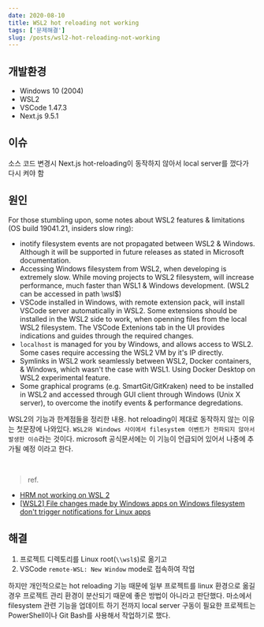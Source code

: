 ```yaml
---
date: 2020-08-10
title: WSL2 hot reloading not working
tags: ['문제해결']
slug: /posts/wsl2-hot-reloading-not-working
---
```


## 개발환경

- Windows 10 (2004)
- WSL2
- VSCode 1.47.3
- Next.js 9.5.1

## 이슈

소스 코드 변경시 Next.js hot-reloading이 동작하지 않아서 local server를 껐다가 다시 켜야 함

## 원인

For those stumbling upon, some notes about WSL2 features & limitations (OS build 19041.21, insiders slow ring):

- inotify filesystem events are not propagated between WSL2 & Windows. Although it will be supported in future releases as stated in Microsoft documentation.
- Accessing Windows filesystem from WSL2, when developing is extremely slow. While moving projects to WSL2 filesystem, will increase performance, much faster than WSL1 & Windows development. (WSL2 can be accessed in path \\wsl\$\)
- VSCode installed in Windows, with remote extension pack, will install VSCode server automatically in WSL2. Some extensions should be installed in the WSL2 side to work, when openning files from the local WSL2 filesystem. The VSCode Extenions tab in the UI provides indications and guides through the required changes.
- `localhost` is managed for you by Windows, and allows access to WSL2. Some cases require accessing the WSL2 VM by it's IP directly.
- Symlinks in WSL2 work seamlessly between WSL2, Docker containers, & Windows, which wasn't the case with WSL1. Using Docker Desktop on WSL2 experimental feature.
- Some graphical programs (e.g. SmartGit/GitKraken) need to be installed in WSL2 and accessed through GUI client through Windows (Unix X server), to overcome the inotify events & performance degredations.

WSL2의 기능과 한계점들을 정리한 내용.
hot reloading이 제대로 동작하지 않는 이유는 첫문장에 나와있다.
`WSL2와 Windows 사이에서 filesystem 이벤트가 전파되지 않아서 발생한 이슈`라는 것이다.
microsoft 공식문서에는 이 기능이 언급되어 있어서 나중에 추가될 예정 이라고 한다.

<br />

> ref.

- [HRM not working on WSL 2](https://github.com/microsoft/WSL/issues/4417)
- [[WSL2] File changes made by Windows apps on Windows filesystem don't trigger notifications for Linux apps](https://github.com/microsoft/WSL/issues/4739)

## 해결

1. 프로젝트 디렉토리를 Linux root(`\\wsl$`)로 옮기고
2. VSCode `remote-WSL: New Window` mode로 접속하여 작업

하지만 개인적으로는 hot reloading 기능 때문에 일부 프로젝트를 linux 환경으로 옮길 경우 프로젝트 관리 환경이 분산되기 때문에 좋은 방법이 아니라고 판단했다.
마소에서 filesystem 관련 기능을 업데이트 하기 전까지 local server 구동이 필요한 프로젝트는 PowerShell이나 Git Bash를 사용해서 작업하기로 했다.
